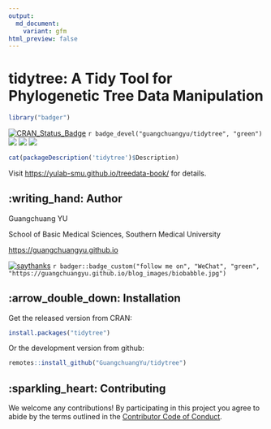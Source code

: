 ```yaml
---
output:
  md_document:
    variant: gfm
html_preview: false
---
```


<!-- README.md is generated from README.Rmd. Please edit that file -->


# tidytree: A Tidy Tool for Phylogenetic Tree Data Manipulation

```r
library("badger")
```

[![CRAN_Status_Badge](https://www.r-pkg.org/badges/version/tidytree?color=green)](https://cran.r-project.org/package=tidytree)
`r badge_devel("guangchuangyu/tidytree", "green")`
[![](https://cranlogs.r-pkg.org/badges/grand-total/tidytree?color=green)](https://cran.r-project.org/package=tidytree)
[![](https://cranlogs.r-pkg.org/badges/tidytree?color=green)](https://cranlogs.r-pkg.org/downloads/total/last-month/tidytree)
[![](https://cranlogs.r-pkg.org/badges/last-week/tidytree?color=green)](https://cranlogs.r-pkg.org/downloads/total/last-week/tidytree)


```r
cat(packageDescription('tidytree')$Description)
```

Visit <https://yulab-smu.github.io/treedata-book/> for details.


## :writing_hand: Author

Guangchuang YU

School of Basic Medical Sciences, Southern Medical University

<https://guangchuangyu.github.io>

[![saythanks](https://img.shields.io/badge/say-thanks-ff69b4.svg)](https://saythanks.io/to/GuangchuangYu)
`r badger::badge_custom("follow me on", "WeChat", "green", "https://guangchuangyu.github.io/blog_images/biobabble.jpg")`



## :arrow_double_down: Installation

Get the released version from CRAN:

```r
install.packages("tidytree")
```

Or the development version from github:

```r
remotes::install_github("GuangchuangYu/tidytree")
```

## :sparkling_heart: Contributing

We welcome any contributions! By participating in this project you agree to
abide by the terms outlined in the [Contributor Code of Conduct](CONDUCT.md).

